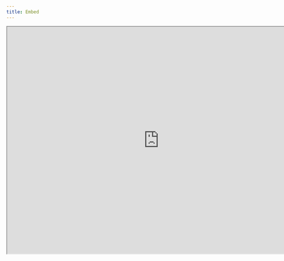 ```yaml
---
title: Embed
---
```


<Frame>
  <iframe
    src="https://irfanpena.github.io/tavus-conversation-example/"
    width="800"
    height="600"
    title="Tavus Conversation Example"
    allow="camera; microphone; autoplay"
  />
</Frame>